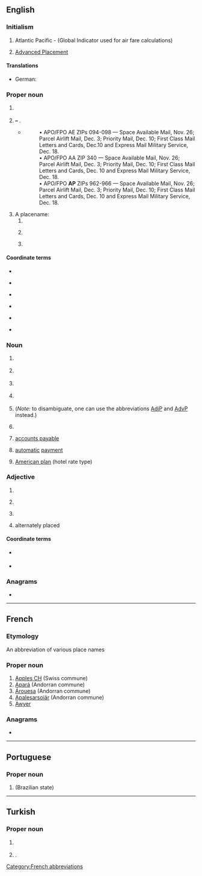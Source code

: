 {{also|Appendix:Variations of "ap"}}
==English==

===Initialism===
{{rfc-header|Initialism}}
{{en-initialism}}

# {{lb|en|aviation}} Atlantic Pacific - (Global Indicator used for air fare calculations)
# {{lb|en|US|education}} [[w:Advanced Placement|Advanced Placement]]

====Translations====
{{trans-top|adjective phrase, adverb phrase}}
* German: {{t+|de|AP|f}}
{{trans-mid}}
{{trans-bottom}}

===Proper noun===
{{en-proper-noun}}

# {{lb|en|journalism}} {{initialism of|en|{{w|lang=en|Associated Press}}}}
# {{lb|en|US|military}} {{n-g|{{l|en|USPS}} military code of}} '''{{w|United States Armed Forces|Armed Forces}} – {{l|en|Pacific}}'''.
#* {{quote-journal|en|title=Shipping to soldiers for the holidays|work=Stuttgart (Arkansas) Daily Leader|author=Bill Shrum|date=October 29, 2010}}
#*: • APO/FPO AE ZIPs 094-098 — Space Available Mail, Nov. 26; Parcel Airlift Mail, Dec. 3; Priority Mail, Dec. 10; First Class Mail Letters and Cards, Dec.10 and Express Mail Military Service, Dec. 18.<br>
#*: • APO/FPO AA ZIP 340 — Space Available Mail, Nov. 26; Parcel Airlift Mail, Dec. 3; Priority Mail, Dec. 10; First Class Mail Letters and Cards, Dec. 10 and Express Mail Military Service, Dec. 18.
#*: • APO/FPO '''AP''' ZIPs 962-966 — Space Available Mail, Nov. 26; Parcel Airlift Mail, Dec. 3; Priority Mail, Dec. 10; First Class Mail Letters and Cards, Dec. 10 and Express Mail Military Service, Dec. 18.
# A placename:
## {{abbreviation of|en|Andhra Pradesh}}
## {{abbreviation of|en|Amapá}} {{gloss|a state of [[Brazil]]}}
## {{lb|en|geography}} {{abbreviation of|en|Arabian Plate}}

====Coordinate terms====
{{sense|Associated Press}}
* {{l|en|Reuters}}
* {{l|en|UPI}} {{gloss|United Press International}}
* {{l|en|CP}} {{gloss|Canadian Press}}
* {{l|fr|PC}} {{gloss|Presse Canadienne}}
* {{l|fr|AFP}} {{gloss|Agence France Presse}}
* {{l|it|AGI}} {{gloss|Agenzia Giornalistica Italia}}

===Noun===
{{en-noun}}

# {{lb|en|computing}} {{initialism of|en|access point}}
# {{lb|en|video games}} {{initialism of|en|action point}}
# {{lb|en|military|US|Navy}} {{abbreviation of|en|[[auxiliary|Auxiliary]] [[provision|Provisions]]}} {{gloss|a naval transport}}
# {{lb|en|organic chemistry}} {{initialism of|en|acetylpyrroline}}
# {{lb|en|grammar|sentence parsing}} {{initialism of|en|[[adjective phrase]]; [[adverbial phrase]]}} (''Note:'' to disambiguate, one can use the abbreviations [[AdjP]] and [[AdvP]] instead.)
# {{lb|en|food}} {{abbreviation of|en|all-purpose flour}}
# {{lb|en|accounting}} [[accounts payable]]
# {{lb|en|banking}} [[automatic]] [[payment]]
# {{lb|en|US}} [[American plan]] (hotel rate type)

===Adjective===
{{en-adj|-}}

# {{initialism of|en|all-purpose}}
# {{lb|en|military}} {{initialism of|en|anti-personnel}}
# {{lb|en|military}} {{initialism of|en|armor-piercing}}
# alternately placed

====Coordinate terms====
{{sense|military}}
* {{l|en|HE}} {{gloss|high-explosive}}
* {{l|en|AT}} {{gloss|anti-tank}}

===Anagrams===
* {{anagrams|en|a=ap|PA|Pa|Pa.|p.a.|pa}}

----

==French==

===Etymology===
An abbreviation of various place names

===Proper noun===
{{fr-proper noun}}

# [[w:Apples CH|Apples CH]] (Swiss commune)
# [[w:Apará|Apará]] (Andorran commune)
# [[w:Árouesa|Árouesa]] (Andorran commune)
# [[w:Apalesarsoiär|Apalesarsoiär]] (Andorran commune)
# [[Awyer (RS)|Awyer]]

===Anagrams===
* {{l|fr|PA}}

[[Category:French abbreviations]]

----

==Portuguese==

===Proper noun===
{{pt-proper noun|m}}

# {{abbreviation of|pt|Amapá||nodot=1}} (Brazilian state)

----

==Turkish==

===Proper noun===
{{head|tr|proper noun}}

# {{lb|tr|media}} {{initialism of|tr|w:Associated Press|Associated Press}}
# {{lb|tr|politics|dated}} {{initialism of|tr|w:tr:Adalet Partisi|Adalet Partisi|nodot=1}} {{gloss|Justice Party}}.